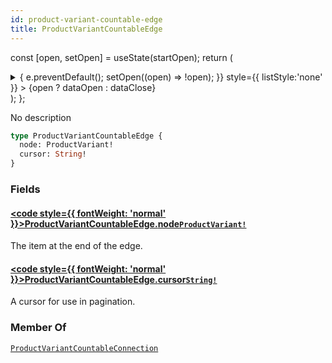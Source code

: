 ```yaml
---
id: product-variant-countable-edge
title: ProductVariantCountableEdge
---
```






const [open, setOpen] = useState(startOpen);
return (
<details {...(open ? { open: true } : {})} className="details" style={{ border:'none', boxShadow:'none', background:'var(--ifm-background-color)' }}>
<summary
onClick={(e) => {
e.preventDefault();
setOpen((open) => !open);
}}
style={{ listStyle:'none' }} >
{open ? dataOpen : dataClose}
</summary>
{open && children}
</details>
);
};

No description

```graphql
type ProductVariantCountableEdge {
  node: ProductVariant!
  cursor: String!
}
```

### Fields

#### [<code style={{ fontWeight: 'normal' }}>ProductVariantCountableEdge.<b>node</b></code>](#)<Bullet />[`ProductVariant!`](../../../api-reference/products/objects/product-variant.mdx) <Badge class="badge badge--secondary" text="non-null"/> <Badge class="badge badge--secondary" text="object"/> <Badge class="badge badge--secondary" text="products"/>

The item at the end of the edge.

#### [<code style={{ fontWeight: 'normal' }}>ProductVariantCountableEdge.<b>cursor</b></code>](#)<Bullet />[`String!`](../../../api-reference/miscellaneous/scalars/string.mdx) <Badge class="badge badge--secondary" text="non-null"/> <Badge class="badge badge--secondary" text="scalar"/> <Badge class="badge badge--secondary" text="miscellaneous"/>

A cursor for use in pagination.

### Member Of

[`ProductVariantCountableConnection`](../../../api-reference/products/objects/product-variant-countable-connection.mdx) <Badge class="badge badge--secondary" text="object"/>
